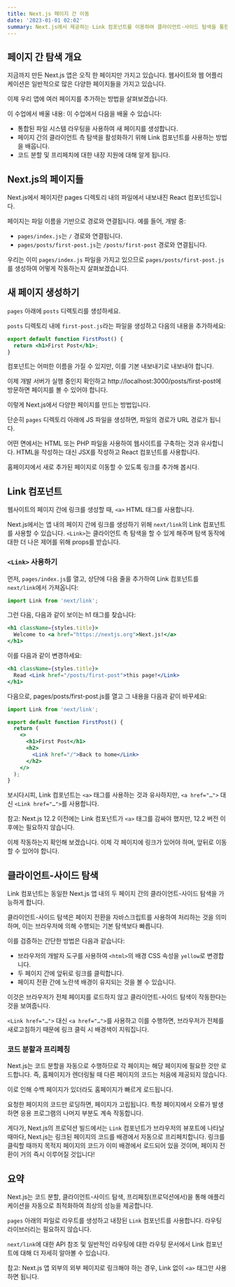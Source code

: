 ```yaml
---
title: Next.js 페이지 간 이동
date: '2023-01-01 02:02'
summary: Next.js에서 제공하는 Link 컴포넌트를 이용하여 클라이언트-사이드 탐색을 통한 빠르고 효율적인 페이지 간 이동을 구현하는 방법에 대해 설명합니다.
---
```


<TOCInline toc={props.toc} asDisclosure />

## 페이지 간 탐색 개요

지금까지 만든 Next.js 앱은 오직 한 페이지만 가지고 있습니다. 웹사이트와 웹 어플리케이션은 일반적으로 많은 다양한 페이지들을 가지고 있습니다.

이제 우리 앱에 여러 페이지를 추가하는 방법을 살펴보겠습니다.

이 수업에서 배울 내용:
이 수업에서 다음을 배울 수 있습니다:

- 통합된 파일 시스템 라우팅을 사용하여 새 페이지를 생성합니다.
- 페이지 간의 클라이언트 측 탐색을 활성화하기 위해 Link 컴포넌트를 사용하는 방법을 배웁니다.
- 코드 분할 및 프리페치에 대한 내장 지원에 대해 알게 됩니다.

## Next.js의 페이지들

Next.js에서 페이지란 pages 디렉토리 내의 파일에서 내보내진 React 컴포넌트입니다.

페이지는 파일 이름을 기반으로 경로와 연결됩니다. 예를 들어, 개발 중:

- `pages/index.js`는 `/` 경로와 연결됩니다.
- `pages/posts/first-post.js`는 `/posts/first-post` 경로와 연결됩니다.

우리는 이미 `pages/index.js` 파일을 가지고 있으므로 `pages/posts/first-post.js`를 생성하여 어떻게 작동하는지 살펴보겠습니다.

## 새 페이지 생성하기

`pages` 아래에 `posts` 디렉토리를 생성하세요.

`posts` 디렉토리 내에 `first-post.js`라는 파일을 생성하고 다음의 내용을 추가하세요:

```jsx
export default function FirstPost() {
  return <h1>First Post</h1>;
}
```

컴포넌트는 어떠한 이름을 가질 수 있지만, 이를 기본 내보내기로 내보내야 합니다.

이제 개발 서버가 실행 중인지 확인하고 http://localhost:3000/posts/first-post에 방문하면 페이지를 볼 수 있어야 합니다.

이렇게 Next.js에서 다양한 페이지를 만드는 방법입니다.

단순히 `pages` 디렉토리 아래에 JS 파일을 생성하면, 파일의 경로가 URL 경로가 됩니다.

어떤 면에서는 HTML 또는 PHP 파일을 사용하여 웹사이트를 구축하는 것과 유사합니다. HTML을 작성하는 대신 JSX를 작성하고 React 컴포넌트를 사용합니다.

홈페이지에서 새로 추가된 페이지로 이동할 수 있도록 링크를 추가해 봅시다.

## Link 컴포넌트

웹사이트의 페이지 간에 링크를 생성할 때, `<a>` HTML 태그를 사용합니다.

Next.js에서는 앱 내의 페이지 간에 링크를 생성하기 위해 `next/link`의 Link 컴포넌트를 사용할 수 있습니다. `<Link>`는 클라이언트 측 탐색을 할 수 있게 해주며 탐색 동작에 대한 더 나은 제어를 위해 props를 받습니다.

### `<Link>` 사용하기

먼저, `pages/index.js`를 열고, 상단에 다음 줄을 추가하여 Link 컴포넌트를 `next/link`에서 가져옵니다:

```jsx
import Link from 'next/link';
```

그런 다음, 다음과 같이 보이는 h1 태그를 찾습니다:

```jsx
<h1 className={styles.title}>
  Welcome to <a href="https://nextjs.org">Next.js!</a>
</h1>
```

이를 다음과 같이 변경하세요:

```jsx
<h1 className={styles.title}>
  Read <Link href="/posts/first-post">this page!</Link>
</h1>
```

다음으로, pages/posts/first-post.js를 열고 그 내용을 다음과 같이 바꾸세요:

```jsx
import Link from 'next/link';

export default function FirstPost() {
  return (
    <>
      <h1>First Post</h1>
      <h2>
        <Link href="/">Back to home</Link>
      </h2>
    </>
  );
}
```

보시다시피, Link 컴포넌트는 `<a>` 태그를 사용하는 것과 유사하지만, `<a href="…">` 대신 `<Link href="…">`를 사용합니다.

참고: Next.js 12.2 이전에는 Link 컴포넌트가 `<a>` 태그를 감싸야 했지만, 12.2 버전 이후에는 필요하지 않습니다.

이제 작동하는지 확인해 보겠습니다. 이제 각 페이지에 링크가 있어야 하며, 앞뒤로 이동할 수 있어야 합니다.

## 클라이언트-사이드 탐색
Link 컴포넌트는 동일한 Next.js 앱 내의 두 페이지 간의 클라이언트-사이드 탐색을 가능하게 합니다.

클라이언트-사이드 탐색은 페이지 전환을 자바스크립트를 사용하여 처리하는 것을 의미하며, 이는 브라우저에 의해 수행되는 기본 탐색보다 빠릅니다.

이를 검증하는 간단한 방법은 다음과 같습니다:

- 브라우저의 개발자 도구를 사용하여 `<html>`의 배경 CSS 속성을 `yellow`로 변경합니다.
- 두 페이지 간에 앞뒤로 링크를 클릭합니다.
- 페이지 전환 간에 노란색 배경이 유지되는 것을 볼 수 있습니다.

이것은 브라우저가 전체 페이지를 로드하지 않고 클라이언트-사이드 탐색이 작동한다는 것을 보여줍니다.

`<Link href="…">` 대신 `<a href="…">`를 사용하고 이를 수행하면, 브라우저가 전체를 새로고침하기 때문에 링크 클릭 시 배경색이 지워집니다.

### 코드 분할과 프리페칭
Next.js는 코드 분할을 자동으로 수행하므로 각 페이지는 해당 페이지에 필요한 것만 로드합니다. 즉, 홈페이지가 렌더링될 때 다른 페이지의 코드는 처음에 제공되지 않습니다.

이로 인해 수백 페이지가 있더라도 홈페이지가 빠르게 로드됩니다.

요청한 페이지의 코드만 로딩하면, 페이지가 고립됩니다. 특정 페이지에서 오류가 발생하면 응용 프로그램의 나머지 부분도 계속 작동합니다.

게다가, Next.js의 프로덕션 빌드에서는 `Link` 컴포넌트가 브라우저의 뷰포트에 나타날 때마다, Next.js는 링크된 페이지의 코드를 배경에서 자동으로 프리페치합니다. 링크를 클릭할 때까지 목적지 페이지의 코드가 이미 배경에서 로드되어 있을 것이며, 페이지 전환이 거의 즉시 이루어질 것입니다!

## 요약
Next.js는 코드 분할, 클라이언트-사이드 탐색, 프리페칭(프로덕션에서)을 통해 애플리케이션을 자동으로 최적화하여 최상의 성능을 제공합니다.

`pages` 아래의 파일로 라우트를 생성하고 내장된 `Link` 컴포넌트를 사용합니다. 라우팅 라이브러리는 필요하지 않습니다.

`next/link`에 대한 API 참조 및 일반적인 라우팅에 대한 라우팅 문서에서 Link 컴포넌트에 대해 더 자세히 알아볼 수 있습니다.

참고: Next.js 앱 외부의 외부 페이지로 링크해야 하는 경우, Link 없이 `<a>` 태그만 사용하면 됩니다.